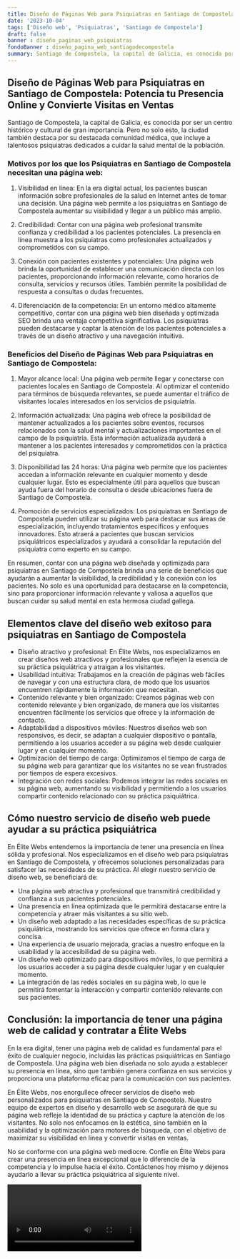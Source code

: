 ```yaml
---
title: Diseño de Páginas Web para Psiquiatras en Santiago de Compostela
date: '2023-10-04'
tags: ['Diseño web', 'Psiquiatras', 'Santiago de Compostela']
draft: false
banner : diseño_paginas_web_psiquiatras
fondoBanner : diseño_pagina_web_santiagodecompostela
summary: Santiago de Compostela, la capital de Galicia, es conocida por ser un centro histórico y cultural de gran importancia. Pero no solo esto, la ciudad también destaca por su destacada comunidad médica, que incluye a talentosos psiquiatras dedicados a cuidar la salud mental de la población. 
---
```


## Diseño de Páginas Web para Psiquiatras en Santiago de Compostela: Potencia tu Presencia Online y Convierte Visitas en Ventas

Santiago de Compostela, la capital de Galicia, es conocida por ser un centro histórico y cultural de gran importancia. Pero no solo esto, la ciudad también destaca por su destacada comunidad médica, que incluye a talentosos psiquiatras dedicados a cuidar la salud mental de la población. 

### Motivos por los que los Psiquiatras en Santiago de Compostela necesitan una página web:

1. Visibilidad en línea: En la era digital actual, los pacientes buscan información sobre profesionales de la salud en Internet antes de tomar una decisión. Una página web permite a los psiquiatras en Santiago de Compostela aumentar su visibilidad y llegar a un público más amplio.

2. Credibilidad: Contar con una página web profesional transmite confianza y credibilidad a los pacientes potenciales. La presencia en línea muestra a los psiquiatras como profesionales actualizados y comprometidos con su campo.

3. Conexión con pacientes existentes y potenciales: Una página web brinda la oportunidad de establecer una comunicación directa con los pacientes, proporcionando información relevante, como horarios de consulta, servicios y recursos útiles. También permite la posibilidad de respuesta a consultas o dudas frecuentes.

4. Diferenciación de la competencia: En un entorno médico altamente competitivo, contar con una página web bien diseñada y optimizada SEO brinda una ventaja competitiva significativa. Los psiquiatras pueden destacarse y captar la atención de los pacientes potenciales a través de un diseño atractivo y una navegación intuitiva.

### Beneficios del Diseño de Páginas Web para Psiquiatras en Santiago de Compostela:

1. Mayor alcance local: Una página web permite llegar y conectarse con pacientes locales en Santiago de Compostela. Al optimizar el contenido para términos de búsqueda relevantes, se puede aumentar el tráfico de visitantes locales interesados en los servicios de psiquiatría.

2. Información actualizada: Una página web ofrece la posibilidad de mantener actualizados a los pacientes sobre eventos, recursos relacionados con la salud mental y actualizaciones importantes en el campo de la psiquiatría. Esta información actualizada ayudará a mantener a los pacientes interesados y comprometidos con la práctica del psiquiatra.

3. Disponibilidad las 24 horas: Una página web permite que los pacientes accedan a información relevante en cualquier momento y desde cualquier lugar. Esto es especialmente útil para aquellos que buscan ayuda fuera del horario de consulta o desde ubicaciones fuera de Santiago de Compostela.

4. Promoción de servicios especializados: Los psiquiatras en Santiago de Compostela pueden utilizar su página web para destacar sus áreas de especialización, incluyendo tratamientos específicos y enfoques innovadores. Esto atraerá a pacientes que buscan servicios psiquiátricos especializados y ayudará a consolidar la reputación del psiquiatra como experto en su campo.

En resumen, contar con una página web diseñada y optimizada para psiquiatras en Santiago de Compostela brinda una serie de beneficios que ayudarán a aumentar la visibilidad, la credibilidad y la conexión con los pacientes. No solo es una oportunidad para destacarse en la competencia, sino para proporcionar información relevante y valiosa a aquellos que buscan cuidar su salud mental en esta hermosa ciudad gallega.

<GifSeo />

<Cta />

## Elementos clave del diseño web exitoso para psiquiatras en Santiago de Compostela

- Diseño atractivo y profesional: En Élite Webs, nos especializamos en crear diseños web atractivos y profesionales que reflejen la esencia de su práctica psiquiátrica y atraigan a los visitantes.
- Usabilidad intuitiva: Trabajamos en la creación de páginas web fáciles de navegar y con una estructura clara, de modo que los usuarios encuentren rápidamente la información que necesitan.
- Contenido relevante y bien organizado: Creamos páginas web con contenido relevante y bien organizado, de manera que los visitantes encuentren fácilmente los servicios que ofrece y la información de contacto.
- Adaptabilidad a dispositivos móviles: Nuestros diseños web son responsivos, es decir, se adaptan a cualquier dispositivo o pantalla, permitiendo a los usuarios acceder a su página web desde cualquier lugar y en cualquier momento.
- Optimización del tiempo de carga: Optimizamos el tiempo de carga de su página web para garantizar que los visitantes no se vean frustrados por tiempos de espera excesivos.
- Integración con redes sociales: Podemos integrar las redes sociales en su página web, aumentando su visibilidad y permitiendo a los usuarios compartir contenido relacionado con su práctica psiquiátrica.

## Cómo nuestro servicio de diseño web puede ayudar a su práctica psiquiátrica

En Élite Webs entendemos la importancia de tener una presencia en línea sólida y profesional. Nos especializamos en el diseño web para psiquiatras en Santiago de Compostela, y ofrecemos soluciones personalizadas para satisfacer las necesidades de su práctica. Al elegir nuestro servicio de diseño web, se beneficiará de:

- Una página web atractiva y profesional que transmitirá credibilidad y confianza a sus pacientes potenciales.
- Una presencia en línea optimizada que le permitirá destacarse entre la competencia y atraer más visitantes a su sitio web.
- Un diseño web adaptado a las necesidades específicas de su práctica psiquiátrica, mostrando los servicios que ofrece en forma clara y concisa.
- Una experiencia de usuario mejorada, gracias a nuestro enfoque en la usabilidad y la accesibilidad de su página web.
- Un diseño web optimizado para dispositivos móviles, lo que permitirá a los usuarios acceder a su página desde cualquier lugar y en cualquier momento.
- La integración de las redes sociales en su página web, lo que le permitirá fomentar la interacción y compartir contenido relevante con sus pacientes.

## Conclusión: la importancia de tener una página web de calidad y contratar a Élite Webs

En la era digital, tener una página web de calidad es fundamental para el éxito de cualquier negocio, incluidas las prácticas psiquiátricas en Santiago de Compostela. Una página web bien diseñada no solo ayuda a establecer su presencia en línea, sino que también genera confianza en sus servicios y proporciona una plataforma eficaz para la comunicación con sus pacientes.

En Élite Webs, nos enorgullece ofrecer servicios de diseño web personalizados para psiquiatras en Santiago de Compostela. Nuestro equipo de expertos en diseño y desarrollo web se asegurará de que su página web refleje la identidad de su práctica y capture la atención de los visitantes. No solo nos enfocamos en la estética, sino también en la usabilidad y la optimización para motores de búsqueda, con el objetivo de maximizar su visibilidad en línea y convertir visitas en ventas.

No se conforme con una página web mediocre. Confíe en Élite Webs para crear una presencia en línea excepcional que lo diferencie de la competencia y lo impulse hacia el éxito. Contáctenos hoy mismo y déjenos ayudarlo a llevar su práctica psiquiátrica al siguiente nivel.

<Video />

<CtaBot job='Psiquiatras' city='Santiago de Compostela'/>

<Gmaps query='Santiago de Compostela+españa+maps' />